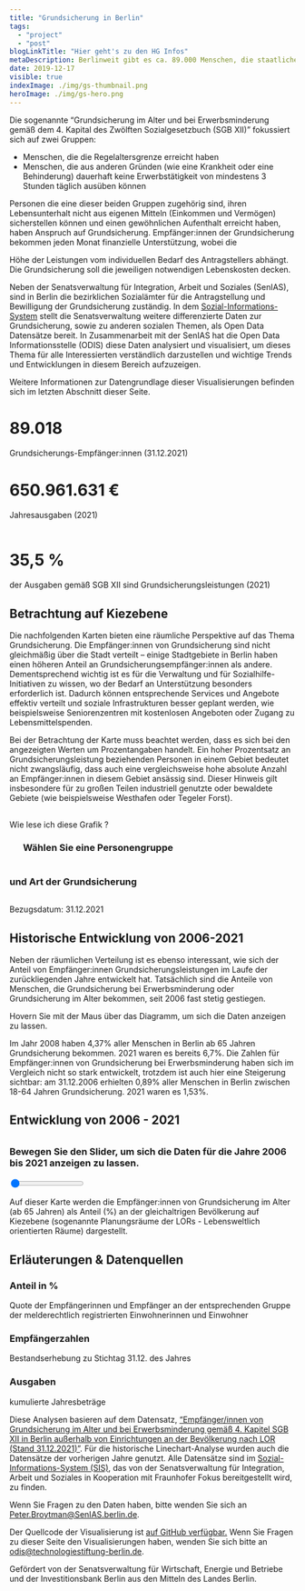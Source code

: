 ```yaml
---
title: "Grundsicherung in Berlin"
tags:
  - "project"
  - "post"
blogLinkTitle: "Hier geht's zu den HG Infos"
metaDescription: Berlinweit gibt es ca. 89.000 Menschen, die staatliche Unterstützung in Form von Grundsicherung zur Sicherung ihres Lebensunterhalts bekommen.
date: 2019-12-17
visible: true
indexImage: ./img/gs-thumbnail.png
heroImage: ./img/gs-hero.png
---
```


Die sogenannte “Grundsicherung im Alter und bei Erwerbsminderung gemäß dem 4. Kapital des Zwölften
Sozialgesetzbuch (SGB XII)” fokussiert sich auf zwei Gruppen:

- Menschen, die die <span title="Leistungsberechtigt wegen Alters ist, wer die Altersgrenze erreicht hat. Personen, die vor dem 1. Januar 1947 geboren sind, erreichen die Altersgrenze mit Vollendung des 65. Lebensjahres. Für Personen, die nach dem 31. Dezember 1946 geboren sind, wird die Altersgrenze angehoben.">Regelaltersgrenze</span> erreicht haben
- Menschen, die aus anderen Gründen (wie eine Krankheit oder eine Behinderung) dauerhaft keine Erwerbstätigkeit von mindestens 3 Stunden täglich ausüben können

Personen die eine dieser beiden Gruppen zugehörig sind, ihren Lebensunterhalt nicht aus eigenen Mitteln (Einkommen und Vermögen) sicherstellen können und einen <span title="Wer sich nur kurzfristig auf Besuch oder zum Urlaub in Deutschland aufhält, hat keinen Anspruch auf Leistungen der Grundsicherung im Alter und bei Erwerbsminderung. Lediglich Menschen, die ihren Lebensmittelpunkt in Deutschland haben, können Grundsicherung beziehen. Weder ein fester Wohnsitz noch die deutsche Staatsangehörigkeit sind Voraussetzung für den Bezug von Grundsicherung.">gewöhnlichen Aufenthalt</span> erreicht haben, haben Anspruch auf Grundsicherung. Empfänger:innen der Grundsicherung bekommen jeden Monat finanzielle Unterstützung, wobei die

<span title="Die Höhe der Grundsicherung berechnet sich durch den gesetzlich definierten Regelbedarf des Bezugsberechtigten zuzüglich Kosten der Unterkunft und Heizung, Mehrbedarf, Kranken- und Pflegeversicherungsbeiträge und evtl. Sonderbedarf abzüglich seines Einkommens bzw. Vermögens.">
  Höhe der Leistungen
</span>
vom individuellen Bedarf des Antragstellers abhängt. Die Grundsicherung soll die
jeweiligen notwendigen Lebenskosten decken.

Neben der Senatsverwaltung für Integration, Arbeit und Soziales (SenIAS), sind in Berlin die bezirklichen
Sozialämter für die Antragstellung und Bewilligung der Grundsicherung zuständig. In dem <a class="gsi-link" href="https://www.sozial-informations-system.de/" target="blank">Sozial-Informations-System</a> stellt die Senatsverwaltung weitere differenzierte Daten zur Grundsicherung, sowie zu anderen sozialen Themen,
als Open Data Datensätze bereit. In Zusammenarbeit mit der SenIAS hat die Open Data Informationsstelle (ODIS) diese Daten analysiert und visualisiert, um dieses Thema für alle Interessierten verständlich darzustellen und
wichtige Trends und Entwicklungen in diesem Bereich aufzuzeigen.

Weitere Informationen zur Datengrundlage dieser Visualisierungen befinden sich im letzten Abschnitt dieser
Seite.

<div class="chart-content">
  <div class="number-div">
    <h1 class="counter">89.018</h1>
    <p>Grundsicherungs-Empfänger:innen (31.12.2021)</p>
  </div>
  <div class="number-div">
    <h1>650.961.631 €</h1>
    <p style="padding-bottom: 1em">Jahresausgaben (2021)</p>
  </div>
  <div class="number-div">
    <h1>35,5 %</h1>
    <p>der Ausgaben gemäß SGB XII sind Grundsicherungsleistungen (2021)</p>
  </div>
</div>

## Betrachtung auf Kiezebene

Die nachfolgenden Karten bieten eine räumliche Perspektive auf das Thema Grundsicherung. Die Empfänger:innen von
Grundsicherung sind nicht gleichmäßig über die Stadt verteilt – einige Stadtgebiete in Berlin haben einen
höheren Anteil an Grundsicherungsempfänger:innen als andere. Dementsprechend wichtig ist es für die Verwaltung
und für Sozialhilfe-Initiativen zu wissen, wo der Bedarf an Unterstützung besonders erforderlich ist. Dadurch
können entsprechende Services und Angebote effektiv verteilt und soziale Infrastrukturen besser geplant werden,
wie beispielsweise Seniorenzentren mit kostenlosen Angeboten oder Zugang zu Lebensmittelspenden.

Bei der Betrachtung der Karte muss beachtet werden, dass es sich bei den angezeigten Werten um Prozentangaben
handelt. Ein hoher Prozentsatz an Grundsicherungsleistung beziehenden Personen in einem Gebiet bedeutet nicht
zwangsläufig, dass auch eine vergleichsweise hohe absolute Anzahl an Empfänger:innen in diesem Gebiet ansässig
sind. Dieser Hinweis gilt insbesondere für zu großen Teilen industriell genutzte oder bewaldete Gebiete (wie
beispielsweise Westhafen oder Tegeler Forst).

<div class="map-content grey-bg pb-6" id="map-wrapper">
  <div class="section pb-6 pt-6 flex-wrapper">
    <div class="flex-wrapper col">
      <h2
        class="headline-03"
        id="content-title"
        style="width: 120% !important; overflow: visible"
      ></h2>
      <div class="map-text" style="top: 0">
        <p class="headline-04" style="margin-top: 1em">
          <span class="text-hover">
            Wie lese ich diese Grafik <span class="questionmark">? </span>
            <span class="tooltiptext" id="content-description"></span>
          </span>
        </p>
        <p></p>
        <div id="navigation">
          <ul id="main-navigation">
            <h3 style="margin-bottom: 1em">Wählen Sie eine Personengruppe</h3>
          </ul>
          <h3 style="margin-bottom: 1em; display: inline-block;">
            und Art der Grundsicherung
          </h3>
          <ul id="sub-navigation"></ul>
        </div>
      </div>
    </div>
    <div id="map"></div>
  </div>
  <div class="section pb-6">
    <p class="headline-04">Bezugsdatum: 31.12.2021</p>
  </div>
</div>

## Historische Entwicklung von 2006-2021

Neben der räumlichen Verteilung ist es ebenso interessant, wie sich der Anteil von Empfänger:innen
Grundsicherungsleistungen im Laufe der zurückliegenden Jahre entwickelt hat. Tatsächlich sind die Anteile von
Menschen, die Grundsicherung bei Erwerbsminderung oder Grundsicherung im Alter bekommen, seit 2006 fast stetig
gestiegen.

Hovern Sie mit der Maus über das Diagramm, um sich die Daten anzeigen zu lassen.

<div class="chart-content pb-6" id="timeline-wrapper">
  <div id="timeline"></div>
</div>

Im Jahr 2008 haben 4,37% aller Menschen in Berlin ab 65 Jahren Grundsicherung bekommen. 2021 waren es bereits
6,7%. Die Zahlen für Empfänger:innen von Grundsicherung bei Erwerbsminderung haben sich im Vergleich nicht so
stark entwickelt, trotzdem ist auch hier eine Steigerung sichtbar: am 31.12.2006 erhielten 0,89% aller Menschen
in Berlin zwischen 18-64 Jahren Grundsicherung. 2021 waren es 1,53%.

<div class="map-content grey-bg pb-6" id="timelapse-map-wrapper">
  <div class="section pb-6 pt-6 flex-wrapper">
    <div class="flex-wrapper col">
      <div class="map-text">
        <h2 class="headline-03" id="content-title">
          Entwicklung von 2006 - 2021
        </h2>
        <h3 style="margin-bottom: 1em; margin-top: 2em">
          Bewegen Sie den Slider, um sich die Daten für die Jahre 2006 bis 2021
          anzeigen zu lassen.
        </h3>
        <div id="slider-wrapper slider-container">
          <input
            class="slider"
            id="slider"
            type="range"
            min="2006"
            max="2021"
            value="1"
            step="1"
          />
          <div id="year-label"></div>
        </div>
        <p
          style="margin-bottom: 10px"
          class="headline-04"
          id="content-description"
        >
          Auf dieser Karte werden die Empfänger:innen von Grundsicherung im
          Alter (ab 65 Jahren) als Anteil (%) an der gleichaltrigen Bevölkerung
          auf Kiezebene (sogenannte Planungsräume der LORs - Lebensweltlich
          orientierten Räume) dargestellt.
        </p>
      </div>
    </div>
    <div id="timelapse-map"></div>
  </div>
</div>

## Erläuterungen & Datenquellen

### Anteil in %

Quote der Empfängerinnen und Empfänger an der entsprechenden Gruppe der melderechtlich registrierten
Einwohnerinnen und Einwohner

### Empfängerzahlen

Bestandserhebung zu Stichtag 31.12. des Jahres

### Ausgaben

kumulierte Jahresbeträge

Diese Analysen basieren auf dem Datensatz, <a class="cross-link" href="https://www.sozial-informations-system.de/datasets/ts1700199029202112-xlsx/?lang=de">“Empfänger/innen von Grundsicherung im Alter und bei Erwerbsminderung gemäß 4. Kapitel SGB XII in Berlin außerhalb von Einrichtungen an der Bevölkerung nach LOR (Stand 31.12.2021)”</a>. Für die historische Linechart-Analyse wurden auch die Datensätze der vorherigen Jahre genutzt. Alle Datensätze sind im <a class="gsi-link" href="https://www.sozial-informations-system.de/home?lang=de" target="blank">Sozial-Informations-System (SIS)</a>, das von der Senatsverwaltung für Integration, Arbeit und Soziales in Kooperation mit Fraunhofer Fokus bereitgestellt wird, zu finden.

Wenn Sie Fragen zu den Daten haben, bitte wenden Sie sich an <a href="mailto:peter.broytman@SenIAS.berlin.de">Peter.Broytman@SenIAS.berlin.de</a>.

Der Quellcode der Visualisierung ist <a href="https://github.com/technologiestiftung/grundsicherung" target="blank">auf GitHub verfügbar.</a> Wenn Sie Fragen zu dieser Seite den Visualisierungen haben, wenden Sie sich bitte an <a href="mailto:odis@technologiestiftung-berlin.de">odis@technologiestiftung-berlin.de</a>.

Gefördert von der Senatsverwaltung für Wirtschaft, Energie und Betriebe und der Investitionsbank Berlin aus den
Mitteln des Landes Berlin.

<script is:inline src="js/1.fadaea37.chunk.js"></script>

<script is:inline src="js/app.a32d7907.js"></script>
